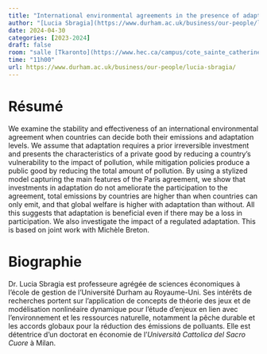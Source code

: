 ```yaml
---
title: "International environmental agreements in the presence of adaptation and self-image"
author: "[Lucia Sbragia](https://www.durham.ac.uk/business/our-people/lucia-sbragia/)"
date: 2024-04-30
categories: [2023-2024]
draft: false
room: "salle [Tkaronto](https://www.hec.ca/campus/cote_sainte_catherine/1er_etage/salles_cours/tkaronto.html)"
time: "11h00"
url: https://www.durham.ac.uk/business/our-people/lucia-sbragia/
---
```


# Résumé

We examine the stability and effectiveness of an international environmental agreement when countries can decide both their emissions and adaptation levels. We assume that adaptation requires a prior irreversible investment and presents the characteristics of a private good by reducing a country's vulnerability to the impact of pollution, while mitigation policies produce a public good by reducing the total amount of pollution.
By using a stylized model capturing the main features of the Paris agreement, we show that investments in adaptation do not ameliorate the participation to the agreement, total emissions by countries are higher than when countries can only emit, and that global welfare is higher with adaptation than without. All this suggests that adaptation is beneficial even if there may be a loss in participation. We also investigate the impact of a regulated adaptation. This is based on joint work with Michèle Breton.

# Biographie

Dr. Lucia Sbragia est professeure agrégée de sciences économiques à l'école de gestion de l'Université Durham au Royaume-Uni. Ses intérêts de recherches portent sur l'application de concepts de théorie des jeux et de modélisation nonlinéaire dynamique pour l'étude d'enjeux en lien avec l'environnement et les ressources naturelle, notamment la pêche durable et les accords globaux pour la réduction des émissions de polluants. Elle est détentrice d'un doctorat en économie de l'*Università Cattolica del Sacro Cuore* à Milan.
